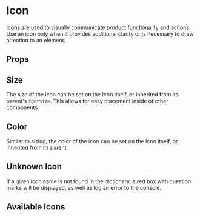 

<Meta of={Stories} />

# Icon

Icons are used to visually communicate product functionality and actions.
Use an icon only when it provides additional clarity or is necessary to draw attention to an element.

<Canvas isExpanded of={Stories.Default} />

## Props

<ArgsTable of={Icon} />

## Size

The size of the icon can be set on the Icon itself, or inherited from its parent's `fontSize`.
This allows for easy placement inside of other components.

<Canvas of={Stories.Sizes} />

## Color

Similar to sizing, the color of the icon can be set on the Icon itself, or inherited from its parent.

<Canvas of={Stories.Colors} />

## Unknown Icon

If a given icon name is not found in the dictionary, a red box with question marks will be displayed, as well as log an error to the console.

<Canvas of={Stories.UnknownIcon} />

## Available Icons

<Canvas of={Stories.AvailableIcons} />
